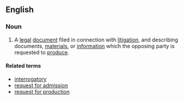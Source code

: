 ==English==
===Noun===
{{en-noun|sg=[[discovery]] [[request]]}}
# {{law}} A [[legal]] [[document]] filed in connection with [[litigation]], and describing documents, [[material]]s, or [[information]] which the opposing party is requested to [[produce]].

====Related terms====
*[[interrogatory]]
*[[request for admission]]
*[[request for production]]